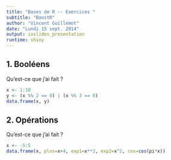 ```yaml
---
title: "Bases de R -- Exercices "
subtitle: "BoostR"
author: "Vincent Guillemot"
date: "Lundi 15 sept. 2014"
output: ioslides_presentation
runtime: shiny
---
```


## 1. Booléens {.build}

Qu'est-ce que j'ai fait ?
```r
x <- 1:10
y <- (x %% 2 == 0) | (x %% 3 == 0)
data.frame(x, y)
```

## 2. Opérations {.build}

Qu'est-ce que j'ai fait ?
```r
x <- -5:5
data.frame(x, plus=x+4, exp1=x**2, exp2=x^2, cos=cos(pi*x))
```
